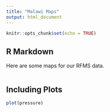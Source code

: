 ```yaml
---
title: "Malawi Maps"
output: html_document
---
```


```r
knitr::opts_chunk$set(echo = TRUE)
```

## R Markdown

Here are some maps for our RFMS data.


```r

```

## Including Plots



```r
plot(pressure)
```

